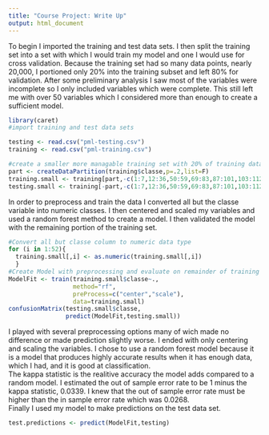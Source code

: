 ```yaml
---
title: "Course Project: Write Up"
output: html_document
---
```

To begin I imported the training and test data sets.  I then split the training set into a set with which I would train my model and one I would use for cross validation.  Because the training set had so many data points, nearly 20,000, I portioned only 20% into the training subset and left 80% for validation.  After some preliminary analysis I saw most of the variables were incomplete so I only included variables which were complete.  This still left me with over 50 variables which I considered more than enough to create a sufficient model.
```r
library(caret)
#import training and test data sets

testing <- read.csv("pml-testing.csv")
training <- read.csv("pml-training.csv")

#create a smaller more managable training set with 20% of training data.  The rest will be used to cross validate.
part <- createDataPartition(training$classe,p=.2,list=F)
training.small <- training[part,-c(1:7,12:36,50:59,69:83,87:101,103:112,125:139,141:150),]
testing.small <- training[-part,-c(1:7,12:36,50:59,69:83,87:101,103:112,125:139,141:150),]
```
In order to preprocess and train the data I converted all but the classe variable into numeric classes.  I then centered and scaled my variables and used a random forest method to create a model.  I then validated the model with the remaining portion of the training set.
```r
#Convert all but classe column to numeric data type
for (i in 1:52){
  training.small[,i] <- as.numeric(training.small[,i])
  }
#Create Model with preprocessing and evaluate on remainder of training set.
ModelFit <- train(training.small$classe~.,
                  method="rf",
                  preProcess=c("center","scale"),
                  data=training.small)
confusionMatrix(testing.small$classe,
                predict(ModelFit,testing.small))
```
I played with several preprocessing options many of wich made no difference or made prediction slightly worse.  I ended with only centering and scaling the variables.  I chose to use a random forest model because it is a model that produces highly accurate results when it has enough data, which I had, and it is good at classification.  
The kappa statistic is the realitive accuracy the model adds compared to a random model.  I estimated the out of sample error rate to be 1 minus the kappa statistic, 0.0339.  I knew that the out of sample error rate must be higher than the in sample error rate which was 0.0268.  
Finally I used my model to make predictions on the test data set.
```r
test.predictions <- predict(ModelFit,testing)
```